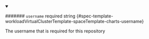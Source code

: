 
<details className="config-field" data-expandable="false" open>
<summary>

####### `username` <span className="config-field-required" data-required="false">required</span> <span className="config-field-type">string</span> <span className="config-field-default"></span> <span className="config-field-enum"></span> {#spec-template-workloadVirtualClusterTemplate-spaceTemplate-charts-username}

The username that is required for this repository

</summary>



</details>
